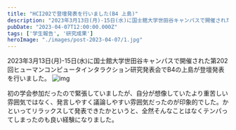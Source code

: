 ```yaml
---
title: "HCI202で登壇発表を行いました(B4 上島)"
description: "2023年3月13日(月)-15日(水)に国士館大学世田谷キャンパスで開催された第202回ヒューマンコンピュータインタラクション研究発表会でB4の上島が登壇発表を行いました。"
pubDate: "2023-04-07T12:00:00.000Z"
tags: ['学生報告', '研究成果']
heroImage: "./images/post-2023-04-07/1.jpg"
---
```



2023年3月13日(月)-15日(水)に国士館大学世田谷キャンパスで開催された第202回ヒューマンコンピュータインタラクション研究発表会でB4の上島が登壇発表を行いました。
<Grid>
<Image alt="img" src={Image1} />
</Grid>

初の学会参加だったので緊張していましたが、自分が想像していたより重苦しい雰囲気ではなく、発言しやすく議論しやすい雰囲気だったのが印象的でした。かといってリラックスして発表できたかというと、全然そんなことはなくテンパってしまったのも良い経験になりました。
